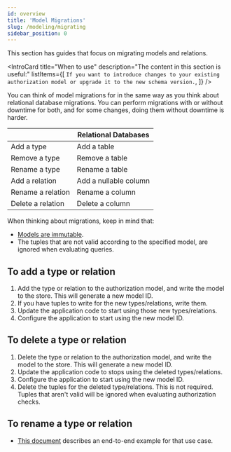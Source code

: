 ```yaml
---
id: overview
title: 'Model Migrations'
slug: /modeling/migrating
sidebar_position: 0
---
```



<DocumentationNotice />

This section has guides that focus on migrating models and relations.

<IntroCard
  title="When to use"
  description="The content in this section is useful:"
  listItems={[
    `If you want to introduce changes to your existing authorization model or upgrade it to the new schema version.`,
  ]}
/>

You can think of model migrations for <ProductName format={ProductNameFormat.ShortForm}/>  in the same way as you think about relational database migrations. You can perform migrations with or without downtime for both, and for some changes, doing them without downtime is harder.

| <ProductName format={ProductNameFormat.ShortForm}/> | Relational Databases  |
|-----------------------------------------------------|-----------------------|
| Add a type                                          | Add a table           |
| Remove a type                                       | Remove a table        |
| Rename a type                                       | Rename a table        |
| Add a relation                                      | Add a nullable column |
| Rename a relation                                   | Rename a column       |
| Delete a relation                                   | Delete a column       |

When thinking about migrations, keep in mind that:

- [Models are immutable](../../getting-started/immutable-models.mdx).
- The tuples that are not valid according to the specified model, are ignored when evaluating queries. 

## To add a type or relation

  1. Add the type or relation to the authorization model, and write the model to the store. This will generate a new model ID.
  2. If you have tuples to write for the new types/relations, write them.
  3. Update the application code to start using those new types/relations.
  4. Configure the application to start using the new model ID.

## To delete a type or relation

  1. Delete the type or relation to the authorization model, and write the model to the store. This will generate a new model ID.
  2. Update the application code to stops using the deleted types/relations.
  3. Configure the application to start using the new model ID.
  4. Delete the tuples for the deleted type/relations. This is not required. Tuples that aren't valid will be ignored when evaluating authorization checks.

## To rename a type or relation

  - [This document](./migrating-relations.mdx) describes an end-to-end example for that use case.

